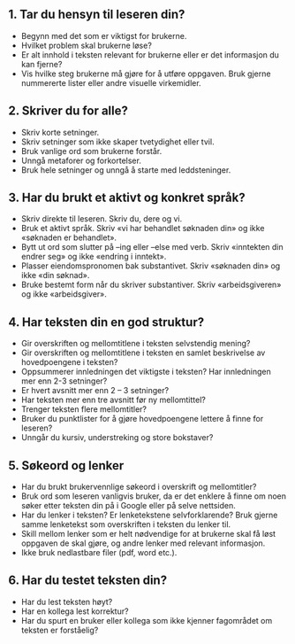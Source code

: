 ## 1. Tar du hensyn til leseren din?

- Begynn med det som er viktigst for brukerne.
- Hvilket problem skal brukerne løse?
- Er alt innhold i teksten relevant for brukerne eller er det informasjon du kan fjerne?
- Vis hvilke steg brukerne må gjøre for å utføre oppgaven. Bruk gjerne nummererte lister eller andre visuelle virkemidler.

## 2. Skriver du for alle?

- Skriv korte setninger.
- Skriv setninger som ikke skaper tvetydighet eller tvil. 
- Bruk vanlige ord som brukerne forstår. 
- Unngå metaforer og forkortelser.
- Bruk hele setninger og unngå å starte med leddsteninger. 

## 3. Har du brukt et aktivt og konkret språk?

- Skriv direkte til leseren. Skriv du, dere og vi.
- Bruk et aktivt språk. Skriv «vi har behandlet søknaden din» og ikke «søknaden er behandlet».
- Bytt ut ord som slutter på –ing eller –else med verb. Skriv «inntekten din endrer seg» og ikke «endring i inntekt».
- Plasser eiendomspronomen bak substantivet. Skriv «søknaden din» og ikke «din søknad».
- Bruke bestemt form når du skriver substantiver. Skriv «arbeidsgiveren» og ikke «arbeidsgiver».

## 4. Har teksten din en god struktur?

- Gir overskriften og mellomtitlene i teksten selvstendig mening?
- Gir overskriften og mellomtitlene i teksten en samlet beskrivelse av hovedpoengene i teksten?
- Oppsummerer innledningen det viktigste i teksten? Har innledningen mer enn 2-3 setninger? 
- Er hvert avsnitt mer enn 2 – 3 setninger? 
- Har teksten mer enn tre avsnitt før ny mellomtittel? 
- Trenger teksten flere mellomtitler? 
- Bruker du punktlister for å gjøre hovedpoengene lettere å finne for leseren?
- Unngår du kursiv, understreking og store bokstaver? 

## 5. Søkeord og lenker

- Har du brukt brukervennlige søkeord i overskrift og mellomtitler? 
- Bruk ord som leseren vanligvis bruker, da er det enklere å finne om noen søker etter teksten din på i Google eller på selve nettsiden.
- Har du lenker i teksten? Er lenketekstene selvforklarende? Bruk gjerne samme lenketekst som overskriften i teksten du lenker til.
- Skill mellom lenker som er helt nødvendige for at brukerne skal få løst oppgaven de skal gjøre, og andre lenker med relevant informasjon. 
- Ikke bruk nedlastbare filer (pdf, word etc.).

## 6. Har du testet teksten din?

- Har du lest teksten høyt?
- Har en kollega lest korrektur?
- Har du spurt en bruker eller kollega som ikke kjenner fagområdet om teksten er forståelig? 
